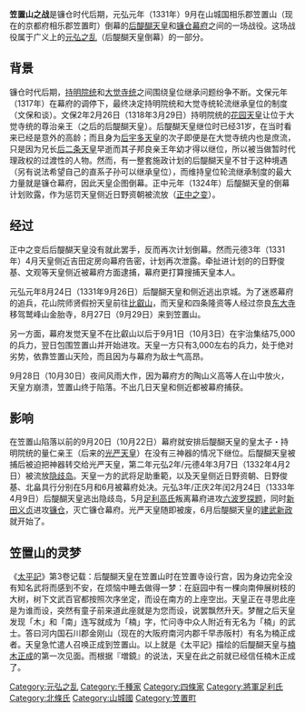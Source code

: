 {{unreferenced|time=2017-01-20T17:44:40+00:00}}
{{Campaignbox 元弘之亂}}
'''笠置山之战'''是镰仓时代后期，元弘元年（1331年）9月在山城国相乐郡笠置山（现在的京都府相乐郡笠置町）倒幕的[[后醍醐天皇|后醍醐天皇]]和[[镰仓幕府|镰仓幕府]]之间的一场战役。这场战役属于广义上的[[元弘之亂|元弘之乱]]（后醍醐天皇倒幕）的一部分。

== 背景 ==

镰仓时代后期，[[持明院統|持明院统]]和[[大觉寺皇统|大觉寺统]]之间围绕皇位继承问题纷争不断。文保元年（1317年）在幕府的调停下，最终决定持明院统和大觉寺统轮流继承皇位的制度（文保和谈）。文保2年2月26日（1318年3月29日）持明院统的[[花园天皇|花园天皇]]让位于大觉寺统的尊治亲王（之后的后醍醐天皇）。后醍醐天皇继位时已经31岁，在当时看来已经是意外的高龄；而且身为[[後宇多天皇|后宇多天皇]]的次子即便是在大觉寺统内也是庶流，只是因为兄长[[後二條天皇|后二条天皇]]早逝而其子邦良亲王年幼才得以继位，所以被当做暂时代理政权的过渡性的人物。然而，有一整套施政计划的后醍醐天皇不甘于这种境遇（另有说法希望自己的直系子孙可以继承皇位），而维持皇位轮流继承制度的最大力量就是镰仓幕府，因此天皇企图倒幕。正中元年（1324年）后醍醐天皇的倒幕计划败露，作为惩罚天皇侧近日野资朝被流放（[[正中之變|正中之变]]）。

== 经过 ==

正中之变后后醍醐天皇没有就此罢手，反而再次计划倒幕。然而元德3年（1331年）4月天皇侧近吉田定房向幕府告密，计划再次泄露。牵扯进计划的的日野俊基、文观等天皇侧近被幕府方面逮捕，幕府更打算搜捕天皇本人。

元弘元年8月24日（1331年9月26日）后醍醐天皇和侧近逃出京城。为了迷惑幕府的追兵，花山院师贤假扮天皇前往[[比叡山|比叡山]]，而天皇和四条隆资等人经过奈良[[东大寺|东大寺]]移驾鹫峰山金胎寺，8月27日（9月29日）来到笠置山。

另一方面，幕府发觉天皇不在比叡山以后于9月1日（10月3日）在宇治集结75,000的兵力，翌日包围笠置山并开始进攻。天皇一方只有3,000左右的兵力，处于绝对劣势，依靠笠置山天险，而且因为与幕府为敌士气高昂。

9月28日（10月30日）夜间风雨大作，因为幕府方的陶山义高等人在山中放火，天皇方崩溃，笠置山终于陷落。不出几日天皇和侧近都被幕府捕获。

== 影响 ==

在笠置山陷落以前的9月20日（10月22日）幕府就安排后醍醐天皇的皇太子・持明院统的量仁亲王（后来的[[光严天皇|光严天皇]]）在没有三神器的情况下继位。后醍醐天皇被捕后被迫把神器转交给光严天皇，第二年元弘2年/元德4年3月7日（1332年4月2日）被流放[[隐歧岛|隐歧岛]]。天皇一方的武将足助重範，以及天皇侧近日野资朝、日野俊基、北畠具行分别在5月和6月被幕府处决。元弘3年/正庆2年闰2月24日（1333年4月9日）后醍醐天皇逃出隐歧岛，5月[[足利高氏|足利高氏]]叛离幕府进攻[[六波羅探題|六波罗探题]]，同时[[新田义贞|新田义贞]]进攻[[镰仓|镰仓]]，灭亡镰仓幕府。光严天皇随即被废，6月后醍醐天皇的[[建武新政|建武新政]]就开始了。

== 笠置山的灵梦 ==

《[[太平記|太平記]]》第3卷记载：后醍醐天皇在笠置山时在笠置寺设行宫，因为身边完全没有知名武将而感到不安，在烦恼中睡去做得一梦：在庭园中有一棵向南伸展树枝的大树，树下文武百官都按照次序坐定，而设在南方的上座空出。天皇正在寻思此座是为谁而设，突然有童子前来道此座就是为您而设，说罢飘然升天。梦醒之后天皇发现「木」和「南」连写就成为「楠」字，忙问寺中众人附近有无名为「楠」的武士。答曰河内国石川郡金刚山（现在的大阪府南河内郡千早赤阪村）有名为楠正成者。天皇急忙遣人召唤正成到笠置山。以上就是《太平記》描绘的后醍醐天皇与[[楠木正成|楠木正成]]的第一次见面。而根据『増鏡』的说法，天皇在此之前就已经信任楠木正成了。


[[Category:元弘之乱|Category:元弘之乱]]
[[Category:千種家|Category:千種家]]
[[Category:四條家|Category:四條家]]
[[Category:將軍足利氏|Category:將軍足利氏]]
[[Category:北條氏|Category:北條氏]]
[[Category:山城國|Category:山城國]]
[[Category:笠置町|Category:笠置町]]
